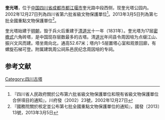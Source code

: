 {{msg:四川省文物保護單位
|名稱 = 奎光塔
|編號 = 68
|圖片 = 
|級別 = S6
|分類 = 
|時代 = [[清代|清代]]
|地点 = [[四川省|四川省]][[成都市|成都市]][[都江堰市|都江堰市]]
|坐標 =
|登錄 = 2002年12月27日
}}
{{msg:四川省文物保護單位
|名稱 = 奎光塔
|編號 = 7-1344
|圖片 = [[File:奎光塔.JPG|220px]]
|級別 = 107
|分類 = 古建筑
|時代 = [[清代|清代]]
|地点 = [[四川省|四川省]][[成都市|成都市]][[都江堰市|都江堰市]]
|坐標 = {{coord|30|59|21.70|N|103|37|0.22|E|type:landmark}}
|登錄 = 2013年3月5日
}}
'''奎光塔'''，位于[[中国|中国]][[四川省|四川省]][[成都市|成都市]][[都江堰市|都江堰市]]奎光路中段西侧，现奎光塔公园内。2002年12月27日列為四川省第六批省級文物保護單位<ref>『四川省人民政府關於公布第六批省級文物保護單位和現有省級文物保護單位合併項目的通知』，川府發（2002）23號，2002年12月27日</ref>。2013年3月5日列為第七批全國重點文物保護單位<ref>『國務院關於核定並公布第七批全國重點文物保護單位的通知』，國發〔2013〕13號，2013年3月5日</ref>。

奎光塔始建于[[明朝|明朝]]，毁于兵火后重建于[[清朝|清]][[道光|道光]]十一年（1831年）。奎光塔为17层[[密檐式|密檐式]]六角砖塔，是中国现存层数最多的古塔。清[[道光|道光]]年间县令周因培为点缀江山、振兴文风而建。塔坐南向北，通高52.67米；塔内1-5层置塔心室和观景回廊，有螺旋石梯可登。附属建筑周公祠系邑民纪念周因培的专祠。

==参考文献==
{{reflist}}
{{四川全国重点文物保护单位}}

[[Category:四川古塔|Category:四川古塔]]